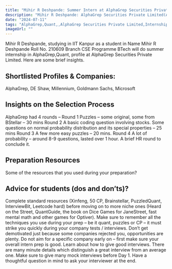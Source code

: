 ```yaml
---
title: "Mihir R Deshpande: Summer Intern at AlphaGrep Securities Private Limited"
description: "Mihir R Deshpande: AlphaGrep Securities Private Limited(AlphaGrep,Quant,)"
date: "2024-07-11"
tags: "AlphaGrep,Quant,,AlphaGrep Securities Private Limited,Internship"
imageUrl: ""
---
```


Mihir R Deshpande, studying in IIT Kanpur as a  student in Name Mihir R Deshpande Roll No.  210609 Branch CSE Programme BTech will do
 summer internship in AlphaGrep,Quant, profile at AlphaGrep Securities Private Limited. Here are some brief
insights.

## Shortlisted Profiles & Companies:
AlphaGrep, DE Shaw, Millennium, Goldmann Sachs, Microsoft

## Insights on the Selection Process
AlphaGrep had 4 rounds – Round 1 Puzzles – some original, some from BStellar – 30 mins Round 2 A basic coding question involving stocks. Some questions on normal probability distribution and its special properties – 25 mins Round 3 A few more easy puzzles – 20 mins. Round 4 A lot of probability – around 8-9 questions, lasted over 1 hour. A brief HR round to conclude it.

##  Preparation Resources
Some of the resources that you used during your preparation?

## Advice for students (dos and don’ts)? 
Complete standard resources (Xinfeng, 50 CP, Brainstellar, PuzzledQuant, InterviewBit, Leetcode hard) before moving on to more niche ones (Heard on the Street, QuantGuide, the book on Dice Games for JaneStreet, fast mental math and other games for Optiver). Make sure to remember all the techniques you use during your prep – be it quant, puzzles or CP – it must strike you quickly during your company tests / interviews. Don’t get demotivated just because some companies rejected you, opportunities are plenty. Do not aim for a specific company early on – first make sure your overall intern prep is good. Learn about how to give good interviews. There are many minute details which distinguish a great interview from an average one. Make sure to give many mock interviews before Day 1. Have a thoughtful question in mind to ask your interviewer at the end.

